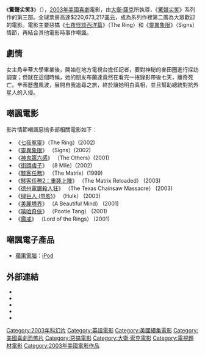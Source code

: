 {{noteTA
|T=zh-hans:惊声尖笑3;zh-hk:搞乜鬼奪命雜作3;zh-tw:驚聲尖笑3;
|G1=Movie
}}
{{Infobox_Film
| name = 驚聲尖笑3
| original_name = Scary Movie 3
| hk_name = 搞乜鬼奪命雜作3
| tw_name = 驚聲尖笑3
| cn_name = 惊声尖笑3
| image = Scary-movie-3-poster-3.jpg
| caption = 驚聲尖笑3戲院發行海報
| writer = 劇本：<br>[[Craig_Mazin|Craig Mazin]]<br>[[Pat_Proft|Pat Proft]]<br>角色原創：<br>[[尚恩·韋恩|尚恩·韋恩]]<br>[[馬龍·韋恩|馬龍·韋恩]]<br>巴第·強生<br>菲爾·包曼<br>傑森·弗萊堡<br>亞倫·塞爾茨
| starring = [[安娜·法瑞絲|安娜·法瑞絲]]<br>[[查理·辛|查理·辛]]<br>[[賽門·雷克斯|賽門·雷克斯]]<br>[[萊斯利·尼爾森|萊斯利·尼爾森]]<br>[[蕾吉娜·霍爾|蕾吉娜·霍爾]]
| director = [[大衛·薩克|大衛·薩克]]
| producer = Robert K. Weiss<br>大衛·薩克
| distributor = [[次元影業|次元影業]]
| released = （美国）[[2003年10月|2003年10月24日]]<br>（台湾）2004年10月23日
| runtime = 84分鐘
| language = [[英語|英語]]
| country = {{美國電影產地}}
| music = James Venable
| awards = 無
| budget = $ 48,000,000[[美元|美元]]
| gross = $220,673,217[[美元|美元]] (全球)
| preceded_by = [[驚聲尖笑2|驚聲尖笑2]] (2001)
| followed_by    = [[驚聲尖笑4|驚聲尖笑4]] (2006)
| amg_id = 1:282860
| imdb_id = 306047
}}
《'''驚聲尖笑3'''》（{{lang-en|Scary Movie 3}}），[[2003年电影|2003年]][[美國|美國]][[喜劇|喜劇]]電影，由[[大衛·薩克|大衛·薩克]]所執導，《[[驚聲尖笑|驚聲尖笑]]》系列作的第三部。全球票房高達$220,673,217[[美元|美元]]，成為系列作裡第二廣為大眾歡迎的電影。電影主要惡搞《[[七夜怪談西洋篇|七夜怪談西洋篇]]》（The Ring）和《[[靈異象限|靈異象限]]》（Signs）情節，再結合其他電影時事作嘲諷。

==劇情==

女主角辛蒂大學畢業後，開始在地方電視台擔任記者，要對神秘的麥田圈進行採訪調查；但就在這個時候，她的朋友布蘭達竟然在看完一捲錄影帶後七天，離奇死亡。辛蒂歷盡風波，展開自我追尋之旅，終於讓她明白真相，並且幫助總統對抗外星人的入侵。

==嘲諷電影==
影片情節嘲諷惡搞多部相關電影如下：

*《[[七夜冤靈|七夜冤靈]]》（The Ring）(2002)
*《[[靈異象限|靈異象限]]》 （Signs）(2002)
*《[[神鬼第六感|神鬼第六感]]》 （The Others）(2001)
*《[[街頭痞子|街頭痞子]]》 （8 Mile）(2002)
*《[[駭客任務|駭客任務]]》 （The Matrix）(1999)
*《[[駭客任務2：重裝上陣|駭客任務2：重裝上陣]]》 （The Matrix Reloaded） (2003)
*《[[德州電鋸殺人狂|德州電鋸殺人狂]]》 （The Texas Chainsaw Massacre） (2003)
*《[[绿巨人_(电影)|绿巨人 (电影)]]》 （Hulk） (2003)
*《[[美麗境界|美麗境界]]》 （A Beautiful Mind） (2001)
*《[[嘻哈奇俠|嘻哈奇俠]]》 （Pootie Tang） (2001)
*《[[魔戒|魔戒]]》 （Lord of the Rings） (2001)

==嘲諷電子產品==
*[[蘋果電腦|蘋果電腦]]：[[iPod|iPod]]

==外部連結==
*{{imdb title|id=0306047|title=驚聲尖笑3}}
*{{rotten-tomatoes|id=scary_movie_3|title=驚聲尖笑3}}
*{{metacritic film|id=scarymovie3|title=驚聲尖笑3}}
*{{mojo title|id=scarymovie3}}
*{{amg movie|282860}}

{{驚聲尖笑}}
{{DEFAULTSORT:Scary Movie 3}}
[[Category:2003年科幻片|Category:2003年科幻片]]
[[Category:英語電影|Category:英語電影]]
[[Category:美國續集電影|Category:美國續集電影]]
[[Category:美國喜劇恐怖片|Category:美國喜劇恐怖片]]
[[Category:惡搞電影|Category:惡搞電影]]
[[Category:大衛·索克電影|Category:大衛·索克電影]]
[[Category:電視題材電影|Category:電視題材電影]]
[[Category:2003年美國電影作品|Category:2003年美國電影作品]]